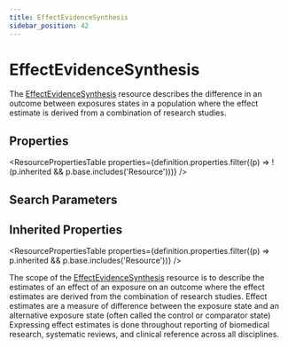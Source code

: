 ```yaml
---
title: EffectEvidenceSynthesis
sidebar_position: 42
---
```


# EffectEvidenceSynthesis

The <a href="/docs/api/fhir/resources/effectevidencesynthesis">EffectEvidenceSynthesis</a> resource describes the difference in an outcome between exposures states in a population where the effect estimate is derived from a combination of research studies.

<Tabs queryString="section">
<TabItem value="schema" label="Schema" default>


## Properties


<ResourcePropertiesTable properties={definition.properties.filter((p) => !(p.inherited && p.base.includes('Resource')))} />

## Search Parameters

<SearchParamsTable searchParams={definition.searchParameters} />

## Inherited Properties

<ResourcePropertiesTable properties={definition.properties.filter((p) => p.inherited && p.base.includes('Resource'))} />

</TabItem>
  <TabItem value="usage" label="Usage">
    <div> <a name="bnc"></a>  <p> The scope of the <a href="/docs/api/fhir/resources/effectevidencesynthesis">EffectEvidenceSynthesis</a> resource is to describe the estimates of an effect of an exposure on an outcome where the effect estimates are derived from the combination of research studies. Effect estimates are a measure of difference between the exposure state and an alternative exposure state (often called the control or comparator state)  Expressing effect estimates is done throughout reporting of biomedical research, systematic reviews, and clinical reference across all disciplines.    </p> </div>
    </TabItem>
  
  
  

</Tabs>
